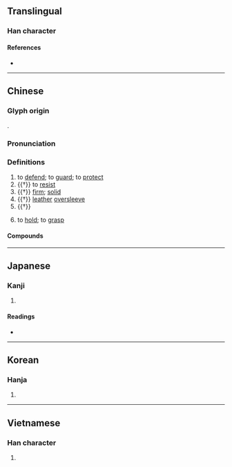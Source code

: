 {{also|扞}}
{{character info}}
==Translingual==

===Han character===
{{Han char|rn=64|rad=手|as=07|sn=10|four=56041|canj=QAMJ|ids=⿰扌旱}}

====References====
* {{Han ref|kx=0433.200|dkj=12143|dj=0783.030|hdz=31881.050|uh=634D|ud=25421|bh=AEC2|bd=44738}}

----

==Chinese==
{{zh-forms|alt=扞,㪋,攼-ancient}}

===Glyph origin===
{{Han etym}}
{{Han compound|手|alt1=扌|旱|ls=psc|c1=s|t1=hand|c2=p}}.

===Pronunciation===
{{zh-pron
|m=hàn
|c=hon6,hon2,hon5
|h=pfs=hon
|mn=hān/hōaⁿ
|mn_note=hān - literary; hōaⁿ - vernacular; hán - unknown dialect
|mn-t=hang2
|mc=y
|oc=y
|cat=v,a,n
}}

===Definitions===
{{zh-hanzi}}

# to [[defend]]; to [[guard]]; to [[protect]]
# {{†}} to [[resist]]
# {{†}} [[firm]]; [[solid]]
# {{†}} [[leather]] [[oversleeve]]
# {{†}} {{zh-alt-form|悍}}
# {{lb|zh|Hokkien}} to [[hold]]; to [[grasp]]

====Compounds====
{{zh-der|捍債|捍禦|捍衛|捍難之功|蹌捍}}

----

==Japanese==

===Kanji===
{{ja-kanji|grade=|rs=手07}}

# {{rfdef|ja|sort=手07}}

====Readings====
* {{ja-readings
|goon=がん
|kanon=かん
|kun=ふせ-ぐ
|nanori=まもる
}}

----

==Korean==

===Hanja===
{{ko-hanja|hangeul=한|eumhun=|rv=han|mr=han|y=han}}

# {{rfdef|ko|sort=手07}}

----

==Vietnamese==

===Han character===
{{vi-readings|reading=cản, hãn|rs=手07}}

# {{rfdef|vi|sort=手07}}